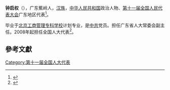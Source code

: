 '''钟启权'''（{{bd|1942年||}}），广东蕉岭人，[[汉族|汉族]]，[[中华人民共和国|中华人民共和国]]政治人物、[[第十一届全国人民代表大会|第十一届全国人民代表大会]]广东地区代表<ref>{{cite web|author=新华网|title=第十一届全国人大代表|url=http://news.xinhuanet.com/ziliao/2008-03/03/content_7708230.htm?node=36628|publisher=新华网|accessdate=2014-01-07}}</ref>。

毕业于[[北京工商管理专科学校|北京工商管理专科学校]]计划专业，是[[中共|中共]]党员。担任广东省人大常委会副主任。2008年起担任全国人大代表<ref>{{cite news|title=全国人大代表信息-钟启权|url= http://210.82.31.1:8084/delegate/viewDelegate.action?dbid=111909|accessdate=2013-04-05|newspaper=全国人大网|archive-url=https://web.archive.org/web/20140522073355/http://www.npc.gov.cn/delegate/viewDelegate.action?dbid=111909|archive-date=2014-05-22|dead-url=yes}}</ref>。

==參考文獻==
{{reflist}}
[[Category:第十一届全国人大代表|Category:第十一届全国人大代表]]